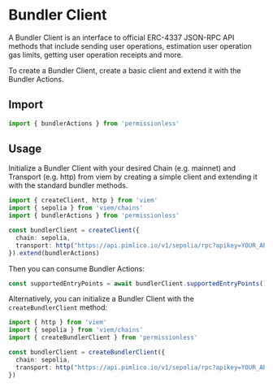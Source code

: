 # Bundler Client

A Bundler Client is an interface to official ERC-4337 JSON-RPC API methods that include sending user operations, estimation user operation gas limits, getting user operation receipts and more.

To create a Bundler Client, create a basic client and extend it with the Bundler Actions.

## Import

```ts
import { bundlerActions } from 'permissionless'
```

## Usage

Initialize a Bundler Client with your desired Chain (e.g. mainnet) and Transport (e.g. http) from viem by creating a simple client and extending it with the standard bundler methods.

```ts
import { createClient, http } from 'viem'
import { sepolia } from 'viem/chains'
import { bundlerActions } from 'permissionless'

const bundlerClient = createClient({ 
  chain: sepolia,
  transport: http("https://api.pimlico.io/v1/sepolia/rpc?apikey=YOUR_API_KEY_HERE")
}).extend(bundlerActions)
```

Then you can consume Bundler Actions:

```ts
const supportedEntryPoints = await bundlerClient.supportedEntryPoints()
```

Alternatively, you can initialize a Bundler Client with the `createBundlerClient` method:

```ts
import { http } from 'viem'
import { sepolia } from 'viem/chains'
import { createBundlerClient } from 'permissionless'

const bundlerClient = createBundlerClient({
  chain: sepolia,
  transport: http("https://api.pimlico.io/v1/sepolia/rpc?apikey=YOUR_API_KEY_HERE")
})
```